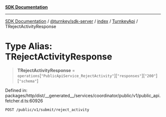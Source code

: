 [**SDK Documentation**](../../../../../../README.mdx)

***

[SDK Documentation](../../../../../../packages.mdx) / [@turnkey/sdk-server](../../../../README.mdx) / [index](../../../README.mdx) / [TurnkeyApi](../README.mdx) / TRejectActivityResponse

# Type Alias: TRejectActivityResponse

> **TRejectActivityResponse** = `operations`\[`"PublicApiService_RejectActivity"`\]\[`"responses"`\]\[`"200"`\]\[`"schema"`\]

Defined in: packages/http/dist/\_\_generated\_\_/services/coordinator/public/v1/public\_api.fetcher.d.ts:60926

`POST /public/v1/submit/reject_activity`
